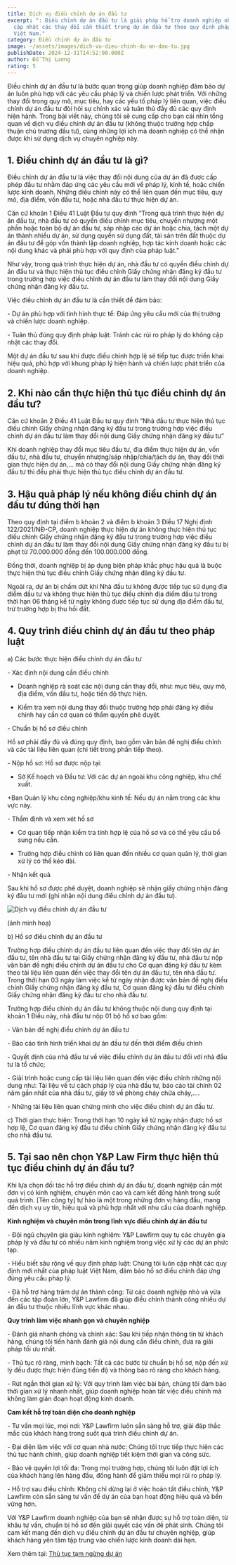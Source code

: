 ```yaml
---
title: Dịch vụ điều chỉnh dự án đầu tư
excerpt: ": Điều chỉnh dự án đầu tư là giải pháp hỗ trợ doanh nghiệp nhanh chóng
  cập nhật các thay đổi cần thiết trong dự án đầu tư theo quy định pháp luật
  Việt Nam."
category: Điều chỉnh dự án đầu tư
image: ~/assets/images/dich-vu-dieu-chinh-du-an-dau-tu.jpg
publishDate: 2024-12-31T14:52:00.000Z
author: Đỗ Thị Lương
rating: 5
---
```

Điều chỉnh dự án đầu tư là bước quan trọng giúp doanh nghiệp đảm bảo dự án luôn phù hợp với các yêu cầu pháp lý và chiến lược phát triển. Với những thay đổi trong quy mô, mục tiêu, hay các yếu tố pháp lý liên quan, việc điều chỉnh dự án đầu tư đòi hỏi sự chính xác và tuân thủ đầy đủ các quy định hiện hành. Trong bài viết này, chúng tôi sẽ cung cấp cho bạn cái nhìn tổng quan về dịch vụ điều chỉnh dự án đầu tư (không thuộc trường hợp chấp thuận chủ trương đầu tư), cùng những lợi ích mà doanh nghiệp có thể nhận được khi sử dụng dịch vụ chuyên nghiệp này.

## 1. Điều chỉnh dự án đầu tư là gì?

Điều chỉnh dự án đầu tư là việc thay đổi nội dung của dự án đã được cấp phép đầu tư nhằm đáp ứng các yêu cầu mới về pháp lý, kinh tế, hoặc chiến lược kinh doanh. Những điều chỉnh này có thể liên quan đến mục tiêu, quy mô, địa điểm, vốn đầu tư, hoặc nhà đầu tư thực hiện dự án.

Căn cứ khoản 1 Điều 41 Luật Đầu tư quy định “Trong quá trình thực hiện dự án đầu tư, nhà đầu tư có quyền điều chỉnh mục tiêu, chuyển nhượng một phần hoặc toàn bộ dự án đầu tư, sáp nhập các dự án hoặc chia, tách một dự án thành nhiều dự án, sử dụng quyền sử dụng đất, tài sản trên đất thuộc dự án đầu tư để góp vốn thành lập doanh nghiệp, hợp tác kinh doanh hoặc các nội dung khác và phải phù hợp với quy định của pháp luật.”

Như vậy, trong quá trình thực hiện dự án, nhà đầu tư có quyền điều chỉnh dự án đầu tư và thực hiện thủ tục điều chỉnh Giấy chứng nhận đăng ký đầu tư trong trường hợp việc điều chỉnh dự án đầu tư làm thay đổi nội dung Giấy chứng nhận đăng ký đầu tư.

Việc điều chỉnh dự án đầu tư là cần thiết để đảm bảo:

\-	Dự án phù hợp với tình hình thực tế: Đáp ứng yêu cầu mới của thị trường và chiến lược doanh nghiệp.

\-	Tuân thủ đúng quy định pháp luật: Tránh các rủi ro pháp lý do không cập nhật các thay đổi.

Một dự án đầu tư sau khi được điều chỉnh hợp lệ sẽ tiếp tục được triển khai hiệu quả, phù hợp với khung pháp lý hiện hành và chiến lược phát triển của doanh nghiệp.

## 2. Khi nào cần thực hiện thủ tục điều chỉnh dự án đầu tư?

Căn cứ khoản 2 Điều 41 Luật Đầu tư quy định “Nhà đầu tư thực hiện thủ tục điều chỉnh Giấy chứng nhận đăng ký đầu tư trong trường hợp việc điều chỉnh dự án đầu tư làm thay đổi nội dung Giấy chứng nhận đăng ký đầu tư”

Khi doanh nghiệp thay đổi mục tiêu đầu tư, địa điểm thực hiện dự án, vốn đầu tư, nhà đầu tư, chuyển nhượng/sáp nhập/chia/tách dự án, thay đổi thời gian thực hiện dự án,… mà có thay đổi nội dung Giấy chứng nhận đăng ký đầu tư thì đều phải thực hiện thủ tục điều chỉnh dự án đầu tư.

## 3. Hậu quả pháp lý nếu không điều chỉnh dự án đầu tư đúng thời hạn

Theo quy định tại điểm b khoản 2 và điểm b khoản 3 Điều 17 Nghị định 122/2021/NĐ-CP, doanh nghiệp thực hiện dự án không thực hiện thủ tục điều chỉnh Giấy chứng nhận đăng ký đầu tư trong trường hợp việc điều chỉnh dự án đầu tư làm thay đổi nội dung Giấy chứng nhận đăng ký đầu tư bị phạt từ 70.000.000 đồng đến 100.000.000 đồng.

Đồng thời, doanh nghiệp bị áp dụng biện pháp khắc phục hậu quả là buộc thực hiện thủ tục điều chỉnh Giấy chứng nhận đăng ký đầu tư.

Ngoài ra, dự án bị chấm dứt khi Nhà đầu tư không được tiếp tục sử dụng địa điểm đầu tư và không thực hiện thủ tục điều chỉnh địa điểm đầu tư trong thời hạn 06 tháng kể từ ngày không được tiếp tục sử dụng địa điểm đầu tư, trừ trường hợp bị thu hồi đất.

## 4. Quy trình điều chỉnh dự án đầu tư theo pháp luật

a)	Các bước thực hiện điều chỉnh dự án đầu tư

\-	Xác định nội dung cần điều chỉnh

+ Doanh nghiệp rà soát các nội dung cần thay đổi, như: mục tiêu, quy mô, địa điểm, vốn đầu tư, hoặc tiến độ thực hiện.

+ Kiểm tra xem nội dung thay đổi thuộc trường hợp phải đăng ký điều chỉnh hay cần cơ quan có thẩm quyền phê duyệt.

\-	Chuẩn bị hồ sơ điều chỉnh

Hồ sơ phải đầy đủ và đúng quy định, bao gồm văn bản đề nghị điều chỉnh và các tài liệu liên quan (chi tiết trong phần tiếp theo).

\-	Nộp hồ sơ: Hồ sơ được nộp tại:

+ Sở Kế hoạch và Đầu tư: Với các dự án ngoài khu công nghiệp, khu chế xuất.

+Ban Quản lý khu công nghiệp/khu kinh tế: Nếu dự án nằm trong các khu vực này.

\-	Thẩm định và xem xét hồ sơ

+ Cơ quan tiếp nhận kiểm tra tính hợp lệ của hồ sơ và có thể yêu cầu bổ sung nếu cần.

+ Trường hợp điều chỉnh có liên quan đến nhiều cơ quan quản lý, thời gian xử lý có thể kéo dài.

\-	Nhận kết quả

Sau khi hồ sơ được phê duyệt, doanh nghiệp sẽ nhận giấy chứng nhận đăng ký đầu tư mới (ghi nhận nội dung điều chỉnh dự án đầu tư).

![Dịch vụ điều chỉnh dự án đầu tư](~/assets/images/dich-vu-dieu-chinh-du-an-dau-tu..png "Dịch vụ điều chỉnh dự án đầu tư")

(ảnh minh hoạ)

b)	Hồ sơ điều chỉnh dự án đầu tư

Trường hợp điều chỉnh dự án đầu tư liên quan đến việc thay đổi tên dự án đầu tư, tên nhà đầu tư tại Giấy chứng nhận đăng ký đầu tư, nhà đầu tư nộp văn bản đề nghị điều chỉnh dự án đầu tư cho Cơ quan đăng ký đầu tư kèm theo tài liệu liên quan đến việc thay đổi tên dự án đầu tư, tên nhà đầu tư. Trong thời hạn 03 ngày làm việc kể từ ngày nhận được văn bản đề nghị điều chỉnh Giấy chứng nhận đăng ký đầu tư, Cơ quan đăng ký đầu tư điều chỉnh Giấy chứng nhận đăng ký đầu tư cho nhà đầu tư.

Trường hợp điều chỉnh dự án đầu tư không thuộc nội dung quy định tại khoản 1 Điều này, nhà đầu tư nộp 01 bộ hồ sơ bao gồm:

\- Văn bản đề nghị điều chỉnh dự án đầu tư

\- Báo cáo tình hình triển khai dự án đầu tư đến thời điểm điều chỉnh

\- Quyết định của nhà đầu tư về việc điều chỉnh dự án đầu tư đối với nhà đầu tư là tổ chức;

\- Giải trình hoặc cung cấp tài liệu liên quan đến việc điều chỉnh những nội dung như: Tài liệu về tư cách pháp lý của nhà đầu tư, báo cáo tài chính 02 năm gần nhất của nhà đầu tư, giấy tờ về phòng cháy chữa cháy,…. 

\- Những tài liệu liên quan chứng minh cho việc điều chỉnh dự án đầu tư.

c)	Thời gian thực hiện: Trong thời hạn 10 ngày kể từ ngày nhận được hồ sơ hợp lệ, Cơ quan đăng ký đầu tư điều chỉnh Giấy chứng nhận đăng ký đầu tư cho nhà đầu tư.

## 5. Tại sao nên chọn Y&P Law Firm thực hiện thủ tục điều chỉnh dự án đầu tư?

Khi lựa chọn đối tác hỗ trợ điều chỉnh dự án đầu tư, doanh nghiệp cần một đơn vị có kinh nghiệm, chuyên môn cao và cam kết đồng hành trong suốt quá trình. \[Tên công ty] tự hào là một trong những đơn vị hàng đầu, mang đến dịch vụ uy tín, hiệu quả và phù hợp nhất với nhu cầu của doanh nghiệp.

**Kinh nghiệm và chuyên môn trong lĩnh vực điều chỉnh dự án đầu tư**

\- Đội ngũ chuyên gia giàu kinh nghiệm: Y&P Lawfirm quy tụ các chuyên gia pháp lý và đầu tư có nhiều năm kinh nghiệm trong việc xử lý các dự án phức tạp.

\- Hiểu biết sâu rộng về quy định pháp luật: Chúng tôi luôn cập nhật các quy định mới nhất của pháp luật Việt Nam, đảm bảo hồ sơ điều chỉnh đáp ứng đúng yêu cầu pháp lý.

\- Đã hỗ trợ hàng trăm dự án thành công: Từ các doanh nghiệp nhỏ và vừa đến các tập đoàn lớn, Y&P Lawfirm đã giúp điều chỉnh thành công nhiều dự án đầu tư thuộc nhiều lĩnh vực khác nhau.

**Quy trình làm việc nhanh gọn và chuyên nghiệp**

\- Đánh giá nhanh chóng và chính xác: Sau khi tiếp nhận thông tin từ khách hàng, chúng tôi tiến hành đánh giá nội dung cần điều chỉnh, đưa ra giải pháp tối ưu nhất.

\- Thủ tục rõ ràng, minh bạch: Tất cả các bước từ chuẩn bị hồ sơ, nộp đến xử lý đều được thực hiện đúng tiến độ và thông báo rõ ràng cho khách hàng.

\- Rút ngắn thời gian xử lý: Với quy trình làm việc bài bản, chúng tôi đảm bảo thời gian xử lý nhanh nhất, giúp doanh nghiệp hoàn tất việc điều chỉnh mà không làm gián đoạn hoạt động kinh doanh.

**Cam kết hỗ trợ toàn diện cho doanh nghiệp**

\- Tư vấn mọi lúc, mọi nơi: Y&P Lawfirm luôn sẵn sàng hỗ trợ, giải đáp thắc mắc của khách hàng trong suốt quá trình điều chỉnh dự án.

\- Đại diện làm việc với cơ quan nhà nước: Chúng tôi trực tiếp thực hiện các thủ tục hành chính, giúp doanh nghiệp tiết kiệm thời gian và công sức.

\- Bảo vệ quyền lợi tối đa: Trong mọi trường hợp, chúng tôi luôn đặt lợi ích của khách hàng lên hàng đầu, đồng hành để giảm thiểu mọi rủi ro pháp lý.

\- Hỗ trợ sau điều chỉnh: Không chỉ dừng lại ở việc hoàn tất điều chỉnh, Y&P Lawfirm còn sẵn sàng tư vấn để dự án của bạn hoạt động hiệu quả và bền vững hơn.

Với Y&P Lawfirm doanh nghiệp của bạn sẽ nhận được sự hỗ trợ toàn diện, từ khâu tư vấn, chuẩn bị hồ sơ đến giải quyết các vấn đề phát sinh. Chúng tôi cam kết mang đến dịch vụ điều chỉnh dự án đầu tư chuyên nghiệp, giúp khách hàng yên tâm tập trung vào chiến lược kinh doanh dài hạn.

Xem thêm tại: [Thủ tục tạm ngừng dự án](https://yplawfirm.vn/dau-tu-nuoc-ngoai/thu-tuc-tam-ngung-du-an-dau-tu)
